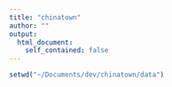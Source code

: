 ```yaml
---
title: "chinatown"
author: ""
output:
  html_document:
    self_contained: false
---
```


```r
setwd("~/Documents/dev/chinatown/data")
```

```r
```
